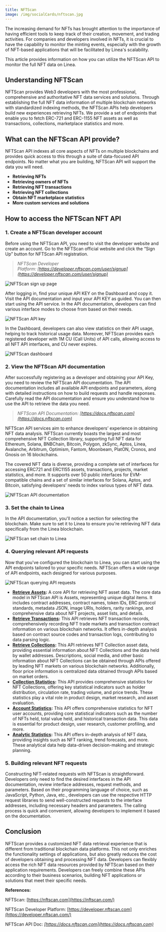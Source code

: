 ```yaml
---
title: NFTScan
image: /img/socialCards/nftscan.jpg
---
```


The increasing demand for NFTs has brought attention to the importance of having efficient tools to keep track of their creation, movement, and trading activities. For companies and developers involved in NFTs, it is crucial to have the capability to monitor the minting events, especially with the growth of NFT-based applications that will be facilitated by Linea's scalability.

This article provides information on how you can utilize the NFTScan API to monitor the full NFT data on Linea.

## Understanding NFTScan

NFTScan provides Web3 developers with the most professional, comprehensive and authoritative NFT data services and solutions. Through establishing the full NFT data information of multiple blockchain networks with standardized indexing methods, the NFTScan APIs help developers build new experiences retrieving NFTs. We provide a set of endpoints that enable you to fetch ERC-721 and ERC-1155 NFT assets as well as transactions, collections, marketplace statistics and more.

## What can the NFTScan API provide?

NFTScan API indexes all core aspects of NFTs on multiple blockchains and provides quick access to this through a suite of data-focused API endpoints. No matter what you are building, NFTScan API will support the data you will need.

- **Retrieving NFTs**
- **Retrieving owners of NFTs**
- **Retrieving NFT transactions**
- **Retrieving NFT collections**
- **Obtain NFT marketplace statistics**
- **More custom services and solutions**

## How to access the NFTScan NFT API

### 1. Create a NFTScan developer account

Before using the NFTScan API, you need to visit the developer website and create an account. Go to the NFTScan official website and click the “Sign Up” button for NFTScan API registration.

> _NFTScan Developer Platform: [https://developer.nftscan.com/user/signup](https://developer.nftscan.com/user/signup)_

<div class="center-container">
  <div class="img-medium">
    <img
      src="/img/developers/tooling/data_indexers/nftscan/Linea_NFTScan_create_account.png"
      alt="NFTScan sign up page"
    />
  </div>
</div>

After logging in, find your unique API KEY on the Dashboard and copy it. Visit the API documentation and input your API KEY as guided. You can then start using the API service. In the API documentation, developers can find various interface modes to choose from based on their needs.

<div class="center-container">
  <div class="img-medium">
    <img
      src="/img/developers/tooling/data_indexers/nftscan/Linea_NFTScan_add_API_key.png"
      alt="NFTScan API key"
    />
  </div>
</div>

In the Dashboard, developers can also view statistics on their API usage, helping to track historical usage data. Moreover, NFTScan provides each registered developer with 1M CU (Call Units) of API calls, allowing access to all NFT API interfaces, and CU never expires.

<div class="center-container">
  <div class="img-medium">
    <img
      src="/img/developers/tooling/data_indexers/nftscan/Linea_NFTScan_dashboard.png"
      alt="NFTScan dashboard"
    />
  </div>
</div>

### 2. View the NFTScan API documentation

After successfully registering as a developer and obtaining your API Key, you need to review the NFTScan API documentation. The API documentation includes all available API endpoints and parameters, along with detailed instructions on how to build requests and handle responses. Carefully read the API documentation and ensure you understand how to use the API to retrieve the data you need.

> _NFTScan API Documentation: [https://docs.nftscan.com](https://docs.nftscan.com)_

NFTScan API services aim to enhance developers’ experience in obtaining NFT data analysis. NFTScan currently boasts the largest and most comprehensive NFT Collection library, supporting full NFT data for Ethereum, Solana, BNBChain, Bitcoin, Polygon, zkSync, Aptos, Linea, Avalanche, Arbitrum, Optimism, Fantom, Moonbeam, PlatON, Cronos, and Gnosis on 16 blockchains.

The covered NFT data is diverse, providing a complete set of interfaces for accessing ERC721 and ERC1155 assets, transactions, projects, market statistics, and more. It supports over 50 public interfaces for EVM-compatible chains and a set of similar interfaces for Solana, Aptos, and Bitcoin, satisfying developers’ needs to index various types of NFT data.

<div class="center-container">
  <div class="img-large">
    <img
      src="/img/developers/tooling/data_indexers/nftscan/Linea_NFTScan_API_documentation.png"
      alt="NFTScan API documentation"
    />
  </div>
</div>

### 3. Set the chain to Linea

In the API documentation, you'll notice a section for selecting the blockchain. Make sure to set it to Linea to ensure you're retrieving NFT data specifically from the Linea blockchain.

<div class="center-container">
  <div class="img-large">
    <img
      src="/img/developers/tooling/data_indexers/nftscan/Linea_NFTScan_set_chain_to_Linea.png"
      alt="NFTScan set chain to Linea"
    />
  </div>
</div>

### 4. Querying relevant API requests

Now that you've configured the blockchain to Linea, you can start using the API endpoints tailored to your specific needs. NFTScan offers a wide range of API endpoints, each designed for various purposes.

<div class="center-container">
  <div class="img-large">
    <img
      src="/img/developers/tooling/data_indexers/nftscan/Linea_NFTScan_querying_API_requests.png"
      alt="NFTScan querying API requests"
    />
  </div>
</div>

- **[Retrieve Assets](https://docs.nftscan.com/reference/evm/get-nfts-by-account):** A core API for retrieving NFT asset data. The core data model in NFTScan API is Assets, representing unique digital items. It includes contract addresses, contract names, token IDs, ERC protocol standards, metadata JSON, image URIs, holders, rarity rankings, and comprehensive data about NFT projects, asset lists, and details.
- **[Retrieve Transactions](https://docs.nftscan.com/reference/evm/get-transactions-by-account):** This API retrieves NFT transaction records, comprehensively recording NFT trade markets and transaction contract information on various blockchain networks. It offers in-depth analysis based on contract source codes and transaction logs, contributing to data parsing logic.
- **[Retrieve Collections](https://docs.nftscan.com/reference/evm/get-an-nft-collection):** This API retrieves NFT Collection asset data, providing essential information about NFT Collections and the data held by wallet addresses. Descriptions, social media, and other basic information about NFT Collections can be obtained through APIs offered by leading NFT markets on various blockchain networks. Additionally, floor price information is centralized data obtained through APIs based on market orders.
- **[Collection Statistics](https://docs.nftscan.com/reference/evm/collection-statistics):** This API provides comprehensive statistics for NFT Collections, offering key statistical indicators such as holder distribution, circulation rate, trading volume, and price trends. These statistics play a vital role in product design, market research, and asset evaluation.
- **[Account Statistics](https://docs.nftscan.com/reference/evm/account-overview-statistics):** This API offers comprehensive statistics for NFT user accounts, providing core statistical indicators such as the number of NFTs held, total value held, and historical transaction data. This data is essential for product design, user research, customer profiling, and more.
- **[Analytic Statistics](https://docs.nftscan.com/reference/evm/trade-ranking):** This API offers in-depth analysis of NFT data, providing insights such as NFT ranking, trend forecasts, and more. These analytical data help data-driven decision-making and strategic planning.

### 5. Building relevant NFT requests

Constructing NFT-related requests with NFTScan is straightforward. Developers only need to find the desired interfaces in the API documentation, review interface addresses, request methods, and parameters. Based on their programming language of choice, such as JavaScript, Python, Java, etc., developers can use the respective HTTP request libraries to send well-constructed requests to the interface addresses, including necessary headers and parameters. The calling process is quick and convenient, allowing developers to implement it based on the documentation.

## Conclusion

NFTScan provides a customized NFT data retrieval experience that is different from traditional blockchain data platforms. This not only enriches the functionality settings of applications, but also greatly reduces the cost of developers obtaining and processing NFT data. Developers can flexibly access the rich NFT data resources provided by NFTScan based on their application requirements. Developers can freely combine these APIs according to their business scenarios, building NFT applications or solutions that meet their specific needs.

**References:**

NFTScan: [https://nftscan.com](https://nftscan.com/)

NFTScan Developer Platform: [https://developer.nftscan.com](https://developer.nftscan.com/)

NFTScan API Doc: _[https://docs.nftscan.com](https://docs.nftscan.com)_
